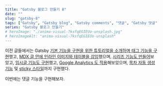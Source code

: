 ```yaml
---
title: "Gatsby 블로그 만들기 8"
date: ""
slug: "gatsby-8"
tags: ["Gatsby", "Gatsby blog", "Gatsby comments", "댓글", "Gatsby 댓글"]
series: "Gatsby 블로그 만들기"
# heroImage: "./anima-visual-7ksfqEGIEUo-unsplash.jpg"
# heroImageAlt: "anima-visual-7ksfqEGIEUo-unsplash"
---
```


이전 글들에서는 Gatsby [기본 기능을 구현을 위한 튜토리얼을 소개하며 태그 기능을 구현](https://ricale.kr/blog/posts/230111-gatsby-1/)했고, [MDX 글 안에 인라인 이미지와 테이블을 삽입](https://ricale.kr/blog/posts/230112-gatsby-2/)했으며, [시리즈 기능도 만들어](https://ricale.kr/blog/posts/230119-gatsby-3-series/)보았고, [임시글 기능도 구현](https://ricale.kr/blog/posts/230122-gatsby-4-drafts/)했고, [Google Analytics 도 적용](https://ricale.kr/blog/posts/230126-gatsby-5-ga/)해보았으며, [목차 자동 생성 기능](https://ricale.kr/blog/posts/230128-gatsby-6-toc/) 및 [sticky 스타일](https://ricale.kr/blog/posts/230206-gatsby-7-sticky-toc/)까지 구현했다.

이번에는 댓글 기능을 구현해보자.

